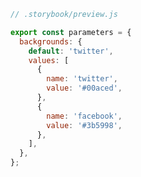 ```js
// .storybook/preview.js

export const parameters = {
  backgrounds: {
    default: 'twitter',
    values: [
      {
        name: 'twitter',
        value: '#00aced',
      },
      {
        name: 'facebook',
        value: '#3b5998',
      },
    ],
  },
};
```
